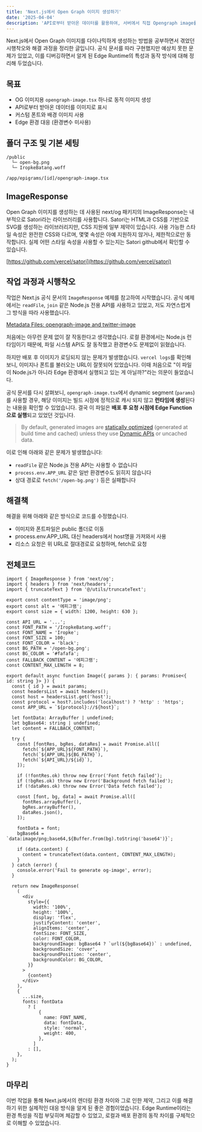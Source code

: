 ```yaml
---
title: 'Next.js에서 Open Graph 이미지 생성하기'
date: '2025-04-04'
description: 'API로부터 받아온 데이터를 활용하여, 서버에서 직접 Opengraph image를 생성하여 제공하는 과정중에 겪은 문제점을 정리했습니다.'
---
```


Next.js에서 Open Graph 이미지를 다이나믹하게 생성하는 방법을 공부하면서 겪었던 시행착오와 해결 과정을 정리한 글입니다. 공식 문서를 따라 구현했지만 예상치 못한 문제가 있었고, 이를 디버깅하면서 알게 된 Edge Runtime의 특성과 동작 방식에 대해 정리해 두었습니다.

## 목표

-   OG 이미지용 `opengraph-image.tsx` 하나로 동적 이미지 생성
-   API로부터 받아온 데이터를 이미지로 표시
-   커스텀 폰트와 배경 이미지 사용
-   Edge 환경 대응 (환경변수 미사용)

## 폴더 구조 및 기본 세팅

```
/public
  └─ open-bg.png
  └─ IropkeBatang.woff

/app/epigrams/[id]/opengraph-image.tsx
```

## ImageResponse

Open Graph 이미지를 생성하는 데 사용된 next/og 패키지의 ImageResponse는 내부적으로 Satori라는 라이브러리를 사용합니다. Satori는 HTML과 CSS를 기반으로 SVG를 생성하는 라이브러리지만, CSS 지원에 일부 제약이 있습니다. 사용 가능한 스타일 속성은 완전한 CSS와 다르며, 몇몇 속성은 아예 지원하지 않거나, 제한적으로만 동작합니다. 실제 어떤 스타일 속성을 사용할 수 있는지는 Satori github에서 확인할 수 있습니다.

[https://github.com/vercel/satori](https://github.com/vercel/satori)

## 작업 과정과 시행착오

작업은 Next.js 공식 문서의 `ImageResponse` 예제를 참고하여 시작했습니다. 공식 예제에서는 `readFile`, `join` 같은 Node.js 전용 API를 사용하고 있었고, 저도 자연스럽게 그 방식을 따라 사용했습니다.

[Metadata Files: opengraph-image and twitter-image](https://nextjs.org/docs/app/api-reference/file-conventions/metadata/opengraph-image#generate-images-using-code-js-ts-tsx)

처음에는 아무런 문제 없이 잘 작동한다고 생각했습니다. 로컬 환경에서는 Node.js 런타임이기 때문에, 파일 시스템 API도 잘 동작했고 환경변수도 문제없이 읽혔습니다.

하지만 배포 후 이미지가 로딩되지 않는 문제가 발생했습니다. `vercel logs`를 확인해 보니, 이미지나 폰트를 불러오는 URL이 잘못되어 있었습니다. 이때 처음으로 "이 파일이 Node.js가 아니라 Edge 환경에서 실행되고 있는 게 아닐까?"라는 의문이 들었습니다.

공식 문서를 다시 살펴보니, `opengraph-image.tsx`에서 dynamic segment (`params`)를 사용할 경우, 해당 이미지는 빌드 시점에 정적으로 캐시 되지 않고 **런타임에 생성**된다는 내용을 확인할 수 있었습니다. 결국 이 파일은 **배포 후 요청 시점에 Edge Function으로 실행**되고 있었던 것입니다.

> By default, generated images are [statically optimized](https://nextjs.org/docs/app/building-your-application/rendering/server-components#static-rendering-default) (generated at build time and cached) unless they use [Dynamic APIs](https://nextjs.org/docs/app/building-your-application/rendering/server-components#server-rendering-strategies#dynamic-apis) or uncached data.

이로 인해 아래와 같은 문제가 발생했습니다:

-   `readFile` 같은 Node.js 전용 API는 사용할 수 없습니다
-   `process.env.APP_URL` 같은 일반 환경변수도 읽히지 않습니다
-   상대 경로로 `fetch('/open-bg.png')` 등은 실패합니다

## 해결책

해결을 위해 아래와 같은 방식으로 코드를 수정했습니다.

-   이미지와 폰트파일은 public 폴더로 이동
-   process.env.APP\_URL 대신 headers에서 host명을 가져와서 사용
-   리소스 요청은 위 URL로 절대경로로 요청하며, fetch로 요청

## 전체코드

```
import { ImageResponse } from 'next/og';
import { headers } from 'next/headers';
import { truncateText } from '@/utils/truncateText';

export const contentType = 'image/png';
export const alt = '에피그램';
export const size = { width: 1200, height: 630 };

const API_URL = '...';
const FONT_PATH = '/IropkeBatang.woff';
const FONT_NAME = 'Iropke';
const FONT_SIZE = 100;
const FONT_COLOR = 'black';
const BG_PATH = '/open-bg.png';
const BG_COLOR = '#fafafa';
const FALLBACK_CONTENT = '에피그램';
const CONTENT_MAX_LENGTH = 8;

export default async function Image({ params }: { params: Promise<{ id: string }> }) {
  const { id } = await params;
  const headersList = await headers();
  const host = headersList.get('host');
  const protocol = host?.includes('localhost') ? 'http' : 'https';
  const APP_URL = `${protocol}://${host}`;

  let fontData: ArrayBuffer | undefined;
  let bgBase64: string | undefined;
  let content = FALLBACK_CONTENT;

  try {
    const [fontRes, bgRes, dataRes] = await Promise.all([
      fetch(`${APP_URL}${FONT_PATH}`),
      fetch(`${APP_URL}${BG_PATH}`),
      fetch(`${API_URL}/${id}`),
    ]);

    if (!fontRes.ok) throw new Error('Font fetch failed');
    if (!bgRes.ok) throw new Error('Background fetch failed');
    if (!dataRes.ok) throw new Error('Data fetch failed');

    const [font, bg, data] = await Promise.all([
      fontRes.arrayBuffer(),
      bgRes.arrayBuffer(),
      dataRes.json(),
    ]);

    fontData = font;
    bgBase64 = `data:image/png;base64,${Buffer.from(bg).toString('base64')}`;

    if (data.content) {
      content = truncateText(data.content, CONTENT_MAX_LENGTH);
    }
  } catch (error) {
    console.error('Fail to generate og-image', error);
  }

  return new ImageResponse(
    (
      <div
        style={{
          width: '100%',
          height: '100%',
          display: 'flex',
          justifyContent: 'center',
          alignItems: 'center',
          fontSize: FONT_SIZE,
          color: FONT_COLOR,
          backgroundImage: bgBase64 ? `url(${bgBase64})` : undefined,
          backgroundSize: 'cover',
          backgroundPosition: 'center',
          backgroundColor: BG_COLOR,
        }}
      >
        {content}
      </div>
    ),
    {
      ...size,
      fonts: fontData
        ? [
            {
              name: FONT_NAME,
              data: fontData,
              style: 'normal',
              weight: 400,
            },
          ]
        : [],
    },
  );
}
```

## 마무리

이번 작업을 통해 Next.js에서의 렌더링 환경 차이와 그로 인한 제약, 그리고 이를 해결하기 위한 실제적인 대응 방식을 알게 된 좋은 경험이었습니다. Edge Runtime이라는 환경 특성을 직접 부딪히며 체감할 수 있었고, 로컬과 배포 환경의 동작 차이를 구체적으로 이해할 수 있었습니다.
